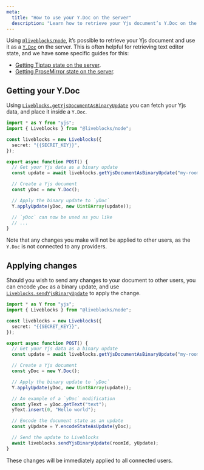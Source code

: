 ```yaml
---
meta:
  title: "How to use your Y.Doc on the server"
  description: "Learn how to retrieve your Yjs document’s Y.Doc on the server"
---
```


Using [`@liveblocks/node`](/docs/api-reference/liveblocks-node), it’s possible
to retrieve your Yjs document and use it as a
[`Y.Doc`](https://docs.yjs.dev/api/y.doc) on the server. This is often helpful
for retrieving text editor state, and we have some specific guides for this:

- [Getting Tiptap state on the server](/docs/guides/getting-tiptap-state-on-the-server).
- [Getting ProseMirror state on the server](/docs/guides/getting-prosemirror-state-on-the-server).

## Getting your Y.Doc

Using
[`Liveblocks.getYjsDocumentAsBinaryUpdate`](/docs/api-reference/liveblocks-node#get-rooms-roomId-ydoc-binary)
you can fetch your Yjs data, and place it inside a `Y.Doc`.

```ts
import * as Y from "yjs";
import { Liveblocks } from "@liveblocks/node";

const liveblocks = new Liveblocks({
  secret: "{{SECRET_KEY}}",
});

export async function POST() {
  // Get your Yjs data as a binary update
  const update = await liveblocks.getYjsDocumentAsBinaryUpdate("my-room-name");

  // Create a Yjs document
  const yDoc = new Y.Doc();

  // Apply the binary update to `yDoc`
  Y.applyUpdate(yDoc, new Uint8Array(update));

  // `yDoc` can now be used as you like
  // ...
}
```

Note that any changes you make will not be applied to other users, as the
`Y.Doc` is not connected to any providers.

## Applying changes

Should you wish to send any changes to your document to other users, you can
encode `yDoc` as a binary update, and use
[`Liveblocks.sendYjsBinaryUpdate`](/docs/api-reference/liveblocks-node#put-rooms-roomId-ydoc)
to apply the change.

```ts highlight="18-20,22-23,25-26"
import * as Y from "yjs";
import { Liveblocks } from "@liveblocks/node";

const liveblocks = new Liveblocks({
  secret: "{{SECRET_KEY}}",
});

export async function POST() {
  // Get your Yjs data as a binary update
  const update = await liveblocks.getYjsDocumentAsBinaryUpdate("my-room-name");

  // Create a Yjs document
  const yDoc = new Y.Doc();

  // Apply the binary update to `yDoc`
  Y.applyUpdate(yDoc, new Uint8Array(update));

  // An example of a `yDoc` modification
  const yText = yDoc.getText("text");
  yText.insert(0, "Hello world");

  // Encode the document state as an update
  const yUpdate = Y.encodeStateAsUpdate(yDoc);

  // Send the update to Liveblocks
  await liveblocks.sendYjsBinaryUpdate(roomId, yUpdate);
}
```

These changes will be immediately applied to all connected users.
